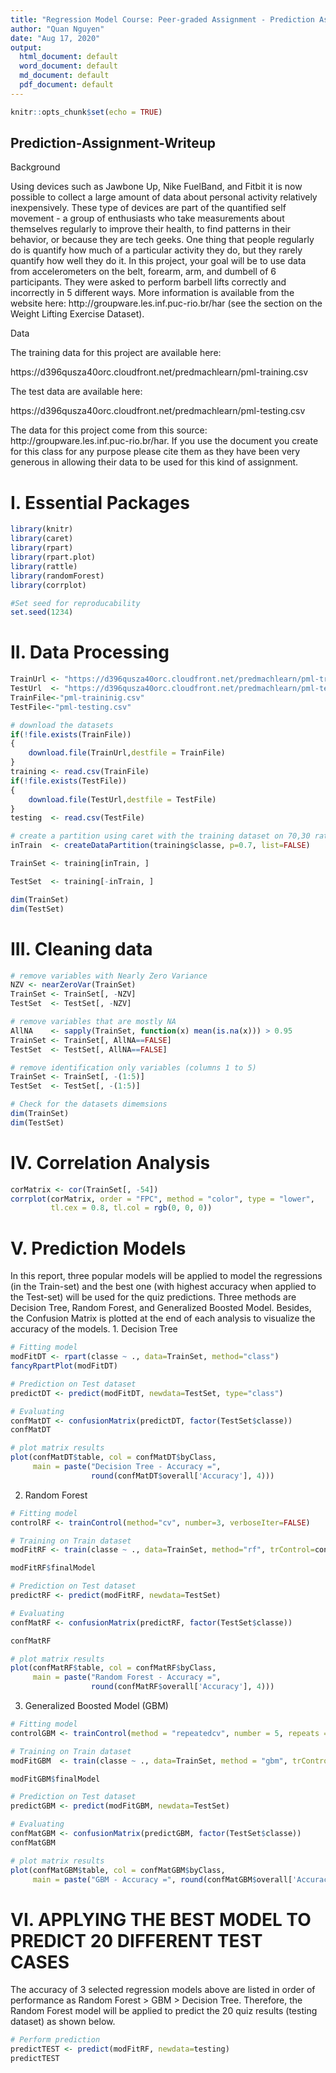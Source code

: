 ```yaml
---
title: "Regression Model Course: Peer-graded Assignment - Prediction Assignment Writeup"
author: "Quan Nguyen"
date: "Aug 17, 2020"
output:
  html_document: default
  word_document: default
  md_document: default
  pdf_document: default
---
```


```r
knitr::opts_chunk$set(echo = TRUE)
```

## Prediction-Assignment-Writeup

Background

Using devices such as Jawbone Up, Nike FuelBand, and Fitbit it is now possible to collect a large amount of data about personal activity relatively inexpensively. These type of devices are part of the quantified self movement - a group of enthusiasts who take measurements about themselves regularly to improve their health, to find patterns in their behavior, or because they are tech geeks. One thing that people regularly do is quantify how much of a particular activity they do, but they rarely quantify how well they do it. In this project, your goal will be to use data from accelerometers on the belt, forearm, arm, and dumbell of 6 participants. They were asked to perform barbell lifts correctly and incorrectly in 5 different ways. More information is available from the website here: http://groupware.les.inf.puc-rio.br/har (see the section on the Weight Lifting Exercise Dataset).

Data

The training data for this project are available here:

https://d396qusza40orc.cloudfront.net/predmachlearn/pml-training.csv

The test data are available here:

https://d396qusza40orc.cloudfront.net/predmachlearn/pml-testing.csv

The data for this project come from this source: http://groupware.les.inf.puc-rio.br/har. If you use the document you create for this class for any purpose please cite them as they have been very generous in allowing their data to be used for this kind of assignment.

# I. Essential Packages
```r
library(knitr)
library(caret)
library(rpart)
library(rpart.plot)
library(rattle)
library(randomForest)
library(corrplot)

#Set seed for reproducability
set.seed(1234)
```

# II. Data Processing
```r

TrainUrl <- "https://d396qusza40orc.cloudfront.net/predmachlearn/pml-training.csv"
TestUrl  <- "https://d396qusza40orc.cloudfront.net/predmachlearn/pml-testing.csv"
TrainFile<-"pml-traininig.csv"
TestFile<-"pml-testing.csv"

# download the datasets
if(!file.exists(TrainFile))
{
    download.file(TrainUrl,destfile = TrainFile)
}
training <- read.csv(TrainFile)
if(!file.exists(TestFile))
{
    download.file(TestUrl,destfile = TestFile)
}
testing  <- read.csv(TestFile)

# create a partition using caret with the training dataset on 70,30 ratio
inTrain  <- createDataPartition(training$classe, p=0.7, list=FALSE)

TrainSet <- training[inTrain, ]

TestSet  <- training[-inTrain, ]

dim(TrainSet)
dim(TestSet)
```

# III. Cleaning data 
```r
# remove variables with Nearly Zero Variance
NZV <- nearZeroVar(TrainSet)
TrainSet <- TrainSet[, -NZV]
TestSet  <- TestSet[, -NZV]

# remove variables that are mostly NA
AllNA    <- sapply(TrainSet, function(x) mean(is.na(x))) > 0.95
TrainSet <- TrainSet[, AllNA==FALSE]
TestSet  <- TestSet[, AllNA==FALSE]

# remove identification only variables (columns 1 to 5)
TrainSet <- TrainSet[, -(1:5)]
TestSet  <- TestSet[, -(1:5)]

# Check for the datasets dimemsions
dim(TrainSet)
dim(TestSet)
```

# IV. Correlation Analysis
```r
corMatrix <- cor(TrainSet[, -54])
corrplot(corMatrix, order = "FPC", method = "color", type = "lower", 
         tl.cex = 0.8, tl.col = rgb(0, 0, 0))
```

# V. Prediction Models

In this report, three popular models will be applied to model the regressions (in the Train-set) and the best one (with highest accuracy when applied to the Test-set) will be used for the quiz predictions. Three methods are Decision Tree, Random Forest, and Generalized Boosted Model. Besides, the Confusion Matrix is plotted at the end of each analysis to visualize the accuracy of the models.
 1. Decision Tree
```r
# Fitting model
modFitDT <- rpart(classe ~ ., data=TrainSet, method="class")
fancyRpartPlot(modFitDT)

# Prediction on Test dataset
predictDT <- predict(modFitDT, newdata=TestSet, type="class")

# Evaluating
confMatDT <- confusionMatrix(predictDT, factor(TestSet$classe))
confMatDT

# plot matrix results
plot(confMatDT$table, col = confMatDT$byClass, 
     main = paste("Decision Tree - Accuracy =",
                  round(confMatDT$overall['Accuracy'], 4)))
```


 2. Random Forest
```r
# Fitting model
controlRF <- trainControl(method="cv", number=3, verboseIter=FALSE)

# Training on Train dataset
modFitRF <- train(classe ~ ., data=TrainSet, method="rf", trControl=controlRF)

modFitRF$finalModel

# Prediction on Test dataset
predictRF <- predict(modFitRF, newdata=TestSet)

# Evaluating
confMatRF <- confusionMatrix(predictRF, factor(TestSet$classe))

confMatRF

# plot matrix results
plot(confMatRF$table, col = confMatRF$byClass, 
     main = paste("Random Forest - Accuracy =",
                  round(confMatRF$overall['Accuracy'], 4)))
```

 3. Generalized Boosted Model (GBM)

```r
# Fitting model
controlGBM <- trainControl(method = "repeatedcv", number = 5, repeats = 1)

# Training on Train dataset
modFitGBM  <- train(classe ~ ., data=TrainSet, method = "gbm", trControl = controlGBM, verbose = FALSE)

modFitGBM$finalModel

# Prediction on Test dataset
predictGBM <- predict(modFitGBM, newdata=TestSet)

# Evaluating
confMatGBM <- confusionMatrix(predictGBM, factor(TestSet$classe))
confMatGBM

# plot matrix results
plot(confMatGBM$table, col = confMatGBM$byClass, 
     main = paste("GBM - Accuracy =", round(confMatGBM$overall['Accuracy'], 4)))
```

# VI. APPLYING THE BEST MODEL TO PREDICT 20 DIFFERENT TEST CASES
The accuracy of 3 selected regression models above are listed in order of performance as Random Forest > GBM > Decision Tree.
Therefore, the Random Forest model will be applied to predict the 20 quiz results (testing dataset) as shown below.
```r
# Perform prediction
predictTEST <- predict(modFitRF, newdata=testing)
predictTEST
```
